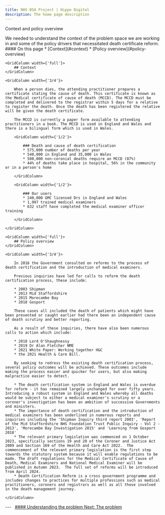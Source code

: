 ```yaml
---
title: NHS BSA Project | Hippo Digital
description: The home page description
---
```


<Heading caption='Understanding the problem' tag='h1'>Context and policy overview</Heading>

<GridRow>
    <GridColumn width={'2/3'}>
        <LeadParagraph>
            We needed to understand the context of the problem space we are working in and some of the policy drivers that necessitated death certificate reform.
        </LeadParagraph>
    </GridColumn>
    <GridColumn width={'1/3'}>
        <nav className="in-page-nav">
            #### On this page
            * [Context](#context)
            * [Policy overview](#policy-overview)
        </nav>
    </GridColumn>
</GridRow>

<GridRow>

    <GridColumn width={'full'}>
        ## Context
    </GridColumn>

    <GridColumn width={'3/4'}>

        When a person dies, the attending practitioner prepares a certificate stating the cause of death. This certificate is known as the Medical certificate of cause of death (MCCD). The MCCD must be completed and delivered to the registrar within 5 days for a relative to register the death. Once the death has been registered the relative will be given the death certificate.

        The MCCD is currently a paper form available to attending practitioners in a book. The MCCD is used in England and Wales and there is a bilingual form which is used in Wales.

        <GridColumn width={'1/2'}>

            ### Death and cause of death certification
            * 575,000 number of deaths per year
            * 540,000 in England and 35,000 in Wales
            * 500,000 non-coronial deaths require an MCCD (87%)
            * 44% of deaths take place in hospital, 56% in the community or in a person's home
        
        </GridColumn>

        <GridColumn width={'1/2'}>

            ### Our users
            * 240,000 GMC licensed Drs in England and Wales
            * 1,997 trained medical examiners
            * 632 staff have completed the medical examiner officer training
        
        </GridColumn>
    
    </GridColumn>

</GridRow>

<GridRow>

    <GridColumn width={'full'}>
        ## Policy overview
    </GridColumn>

    <GridColumn width={'3/4'}>

        In 2016 the Government consulted on reforms to the process of death certification and the introduction of medical examiners.

        Previous inquiries have led for calls to reform the death certification process, these include:

        * 2003 Shipman
        * 2013 Mid Staffordshire
        * 2015 Morecambe Bay
        * 2018 Gosport

        These cases all included the death of patients which might have been prevented or caught earlier had there been an independent cause of death scrutiny and better reporting.

        As a result of these inquiries, there have also been numerous calls to action which include:

        * 2018 Lord O'Shaughnessy
        * 2019 Dr Alan Fletcher NME
        * 2021 White Paper: Working together H&C
        * the 2021 Health & Care Bill.

        By seeking to redress the existing death certification process, several policy outcomes will be achieved. These outcomes include making the process easier and quicker for users, but also making malpractice easier to detect.

        * The death certification system in England and Wales is overdue for reform - it has remained largely unchanged for over fifty years. Introducing a robust system in England and Wales whereby all deaths would be subject to either a medical examiner's scrutiny or a coroner's investigation has been an ambition of successive Governments and ministers. 
        * The importance of death certification and the introduction of medical examiners has been underlined in numerous reports and inquiries including the 'Shipman Inquiry third report 2003', 'Report of the Mid Staffordshire NHS Foundation Trust Public Inquiry - Vol 2 - 2013', 'Morecambe Bay Investigation 2015' and 'Learning from Gosport 2018'
        * The relevant primary legislation was commenced on 1 October 2023, specifically sections 19 and 20 of the Coroner and Justice Act 2009 and Section 169 of the Health and Care Act 2022.  The commencement of the relevant primary legislation is the first step towards the statutory system because it will enable regulations to be made. The draft regulations for the Medical Certificate of Cause of Death, Medical Examiners and National Medical Examiner will be published in Autumn 2023.  The full set of reforms will be introduced from April 2024.
        * Death Certification Reform is a cross government programme and includes changes to practices for multiple professions such as medical practitioners, coroners and registrars as well as all those involved in the death management journey.

    </GridColumn>

</GridRow>

<GridRow>
    <GridColumn width={'full'}>
        ---
    </GridColumn>
</GridRow>
<GridRow>
    <GridColumn width={'1/2'}>
        &nbsp;
    </GridColumn>
    <GridColumn width={'1/2'}>
        <a className="next-page" href="/understanding/problem">
            #### Understanding the problem
            Next: <span>The problem</span>
        </a>
    </GridColumn>
</GridRow>
